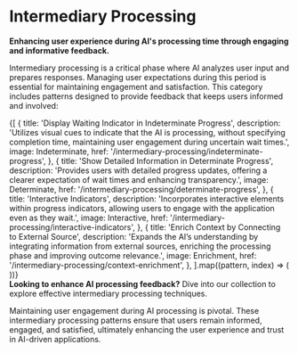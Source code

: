 

# Intermediary Processing

**Enhancing user experience during AI's processing time through engaging and informative feedback.**

Intermediary processing is a critical phase where AI analyzes user input and prepares responses. Managing user expectations during this period is essential for maintaining engagement and satisfaction. This category includes patterns designed to provide feedback that keeps users informed and involved:

<div className='w-full grid grid-cols-1 lg:grid-cols-2 gap-6 py-8'>
  {[
    {
      title: 'Display Waiting Indicator in Indeterminate Progress',
      description:
        'Utilizes visual cues to indicate that the AI is processing, without specifying completion time, maintaining user engagement during uncertain wait times.',
      image: Indeterminate,
      href: '/intermediary-processing/indeterminate-progress',
    },
    {
      title: 'Show Detailed Information in Determinate Progress',
      description:
        'Provides users with detailed progress updates, offering a clearer expectation of wait times and enhancing transparency.',
      image: Determinate,
      href: '/intermediary-processing/determinate-progress',
    },
    {
      title: 'Interactive Indicators',
      description:
        'Incorporates interactive elements within progress indicators, allowing users to engage with the application even as they wait.',
      image: Interactive,
      href: '/intermediary-processing/interactive-indicators',
    },
    {
      title: 'Enrich Context by Connecting to External Source',
      description:
        'Expands the AI’s understanding by integrating information from external sources, enriching the processing phase and improving outcome relevance.',
      image: Enrichment,
      href: '/intermediary-processing/context-enrichment',
    },
  ].map((pattern, index) => (
    <IntroCard
      key={index}
      title={pattern.title}
      description={pattern.description}
      image={pattern.image}
      href={pattern.href}
    />
  ))}
</div>

<Promotion>
  <strong>Looking to enhance AI processing feedback?</strong>
  Dive into our collection to explore effective intermediary processing techniques.
</Promotion>

Maintaining user engagement during AI processing is pivotal. These intermediary processing patterns ensure that users remain informed, engaged, and satisfied, ultimately enhancing the user experience and trust in AI-driven applications.
